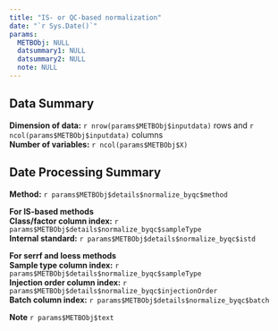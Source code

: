 ```yaml
---
title: "IS- or QC-based normalization"
date: "`r Sys.Date()`"
params:
  METBObj: NULL
  datsummary1: NULL
  datsummary2: NULL
  note: NULL
---
```

Data Summary
---------------
**Dimension of data:** `r nrow(params$METBObj$inputdata)` rows and `r ncol(params$METBObj$inputdata)` columns\
**Number of variables:** `r ncol(params$METBObj$X)`

Date Processing Summary
---------------
**Method:** `r params$METBObj$details$normalize_byqc$method`

**For IS-based methods**\
**Class/factor column index:** `r params$METBObj$details$normalize_byqc$sampleType`\
**Internal standard:** `r params$METBObj$details$normalize_byqc$istd`

**For serrf and loess methods**\
**Sample type column index:** `r params$METBObj$details$normalize_byqc$sampleType`\
**Injection order column index:** `r params$METBObj$details$normalize_byqc$injectionOrder`\
**Batch column index:** `r params$METBObj$details$normalize_byqc$batch`\

**Note** `r params$METBObj$text`

